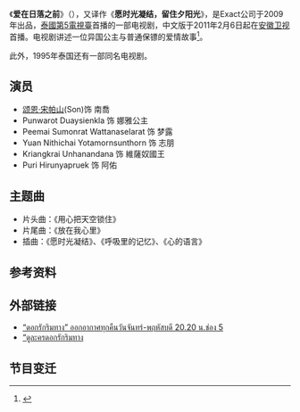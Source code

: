《'''爱在日落之前'''》（{{lang-th|อยากหยุดตะวันไว้ที่ปลายฟ้า}}），又译作《'''愿时光凝结，留住夕阳光'''》，是Exact公司于2009年出品，[[泰國第5電視臺|泰國第5電視臺]]首播的一部电视剧，中文版于2011年2月6日起在[[安徽卫视|安徽卫视]]首播。电视剧讲述一位异国公主与普通保镖的爱情故事<ref>{{cite web | url=http://news.163.com/11/0502/08/731L56K100014AED.html | title=泰剧《爱在日落之前》 | publisher=网易 | accessdate=2011年5月8日 | archive-date=2019年8月16日 | archive-url=https://web.archive.org/web/20190816013741/http://news.163.com/11/0502/08/731L56K100014AED.html | dead-url=no }}</ref>。

此外，1995年泰国还有一部同名电视剧。

==演员==
*[[颂恩·宋帕山|颂恩·宋帕山]](Son)饰 南喬 
*Punwarot Duaysienkla 饰 娜雅公主   
*Peemai Sumonrat Wattanaselarat 饰 梦露   
*Yuan Nithichai Yotamornsunthorn 饰 志朋 
*Kriangkrai Unhanandana 饰 維薩奴國王 
*Puri Hirunyapruek 饰 阿佑

==主题曲==
*片头曲：《用心把天空锁住》
*片尾曲：《放在我心里》
*插曲：《愿时光凝结》、《呼吸里的记忆》、《心的语言》

==参考资料==
{{reflist}}

==外部链接==
* [https://web.archive.org/web/20150924004653/http://www.exact.co.th/dokrug.html “ดอกรักริมทาง” ออกอากาศทุกคืนวันจันทร์-พฤหัสบดี  20.20 น.ช่อง 5]
* [http://www.series.in.th/220/ละครไทย/ดูละครดอกรักริมทาง.html “ดูละครดอกรักริมทาง] {{Wayback|url=http://www.series.in.th/220/%E0%B8%A5%E0%B8%B0%E0%B8%84%E0%B8%A3%E0%B9%84%E0%B8%97%E0%B8%A2/%E0%B8%94%E0%B8%B9%E0%B8%A5%E0%B8%B0%E0%B8%84%E0%B8%A3%E0%B8%94%E0%B8%AD%E0%B8%81%E0%B8%A3%E0%B8%B1%E0%B8%81%E0%B8%A3%E0%B8%B4%E0%B8%A1%E0%B8%97%E0%B8%B2%E0%B8%87.html |date=20131030153234 }}

== 节目变迁 ==
{{電視節目的變遷
|電視台={{CHNML}} [[安徽卫视|安徽卫视]]
|播放檔次=周一至四 22:18-23:10
|上一節目=[[爱在旅途|爱在旅途]] <br>（2011.04.18-2011.05.04）
|節目名稱= '''爱在日落之前 <br>（2011.05.05-2011.06）'''
|下一節目= 泰剧季<br>（2011.06-2011.07）<br>[[漫步云端|漫步云端]]<br>（2011.07.19-）
}}
{{電視節目的變遷
| 電視台={{flagicon|Taiwan}} 台灣 [[東森戲劇台|東森戲劇台]]'''經典劇場'''
| 播放檔次=週一至五19:00-20:00
| 節目名稱='''日落之前愛上你<br />（2012.3.2 - 2012.4.5）'''
| 上一節目=[[老婆，妳哪位|老婆，妳哪位]]<br />（2012.2.1 - 2012.3.1）
| 下一節目=[[下一站，幸福|下一站，幸福]]<br />（2012.4.6 - 2012.5.23）<br />[[命中註定我愛你|命中註定我愛你]]<br />（2012.05.24 - 2012.06.12）<br />[[真愛找麻煩|真愛找麻煩]]<br />（2012.06.13 - 2012.09.21）<br />[[犀利人妻|犀利人妻]]<br />（2012.09.24 - 2012.10.17）
}}
{{電視節目的變遷
| 電視台={{flagicon|Taiwan}} 台灣 [[東森戲劇台|東森戲劇台]]
| 播放檔次= 週六至日06:00~08:00<br />11/25 07:00~08:00<br />12/01起 週六至日06:00~08:00
| 節目名稱= [[愛在日落之前|日落之前愛上你]]<br />（2012.11.25 - 2013.01.06）
| 上一節目= [[原來我愛你|原來我愛你]](重播)<br />（2012.09.15 - 2012.10.20）<br />(老婆，妳哪位：第一集接於[[原來我愛你|原來我愛你]]，07:00~08:00首播)<br />(老婆，妳哪位：第二十二集播放時間為06:00~07:00)
| 下一節目= [[神醫大道公|神醫大道公]]<br />（2013.01.12 - 2013.03.09）
}}

{{DEFAULTSORT:Ai爱}}
{{安徽卫视电视剧}}
{{Cat also|Xyāk h̄yud tawạn wị̂ thī̀ plāy f̂ā|2009年電視劇集|公主主角題材連續劇|泰國愛情劇|身分差異戀情題材電視劇}}